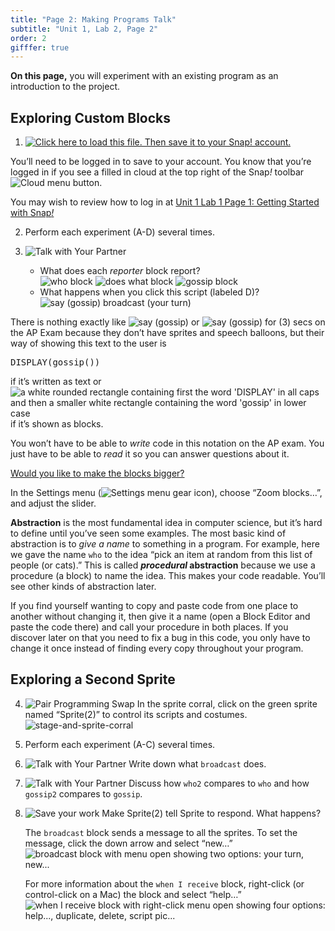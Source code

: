 ```yaml
---
title: "Page 2: Making Programs Talk"
subtitle: "Unit 1, Lab 2, Page 2"
order: 2
gifffer: true
---
```


:::::: learn
**On this page,** you will experiment with an existing program as an introduction to the project.
::::::

## Exploring Custom Blocks

:::::: {#first .forYouToDo}
(@) <a href="/prog/1-introduction/U1L2-Gossip.xml" class="run"><img src="/img/icons/load-save.png" title="Click here to load this file. Then save it to your Snap! account." alt="Click here to load this file. Then save it to your Snap! account." class="inline"/></a>

::: endnote
You'll need to be logged in to save to your account. You know that you're logged in if you see a filled in cloud at the top right of the Snap<em>!</em> toolbar <img src="/img/1-introduction/cloud_button.png" title="Cloud menu button" alt="Cloud menu button"/>.

You may wish to review how to log in at <a href="/unit-1/lab-1/1-creating-a-snap-account.html" title="Getting Started with Snap!">Unit 1 Lab 1 Page 1: Getting Started with Snap<em>!</em></a>
:::

(@) Perform each experiment (A-D) several times.

(@) <img src="/img/icons/talk-with-your-partner.png" title="Talk with Your Partner" alt="Talk with Your Partner" class="inline"/>
    - What does each <em>reporter</em> block report?<br /> <img src="/img/1-introduction/who.png" title="who block" alt="who block" class="ms-4"/> <img src="/img/1-introduction/does-what.png" title="does what block" alt="does what block" class="inline"/> <img src="/img/1-introduction/gossip.png" title="gossip block" alt="gossip block" class="inline"/>
    - What happens when you click this script (labeled D)?<br /> <img src="/img/1-introduction/say-broadcast.png" title="say (gossip) broadcast (your turn)" alt="say (gossip) broadcast (your turn)" class="ms-4"/>

::::::

:::::: examFullWidth

::: pseudop
There is nothing exactly like <img src="/img/1-introduction/say-gossip.png" title="say (gossip)" alt="say (gossip)" class="py-0"/> or <img src="/img/1-introduction/say-gossip-for-3-secs.png" title="say (gossip) for (3) secs" alt="say (gossip) for (3) secs" class="py-0"/> on the AP Exam because they don't have sprites and speech balloons, but their way of showing this text to the user is

<pre class="inline">DISPLAY(gossip())</pre>

if it's written as text or <img src="/img/1-introduction/display(gossip).png" title="a white rounded rectangle containing first the word &apos;DISPLAY&apos; in all caps and then a smaller white rectangle containing the word &apos;gossip&apos; in lower case" alt="a white rounded rectangle containing first the word &apos;DISPLAY&apos; in all caps and then a smaller white rectangle containing the word &apos;gossip&apos; in lower case" class="py-0"/> if it's shown as blocks.
:::

You won't have to be able to <em>write</em> code in this notation on the AP exam. You just have to be able to <em>read</em> it so you can answer questions about it.
::::::

:::::: endnote
<a href="#hint-zoom" data-bs-toggle="collapse" title="Would you like to make the blocks bigger?">Would you like to make the blocks bigger?</a>

::: {#hint-zoom .collapse}
In the Settings menu (<img src="/img/sys/settings.png" title="Settings menu gear icon" alt="Settings menu gear icon" class="inline"/>), choose "Zoom blocks...", and adjust the slider.
:::
::::::

:::::: takeNote
**Abstraction** is the most fundamental idea in computer science, but it's hard to define until you've seen some examples. The most basic kind of abstraction is to <em>give a name</em> to something in a program. For example, here we gave the name `who` to the idea "pick an item at random from this list of people (or cats)." This is called **<em>procedural</em> abstraction** because we use a procedure (a block) to name the idea. This makes your code readable. You'll see other kinds of abstraction later.
::::::

If you find yourself wanting to copy and paste code from one place to another without changing it, then give it a name (open a Block Editor and paste the code there) and call your procedure in both places. If you discover later on that you need to fix a bug in this code, you only have to change it once instead of finding every copy throughout your program.

## Exploring a Second Sprite

:::::: forYouToDo

(@) <img src="/img/icons/pair-programming-swap.png" title="Pair Programming Swap" alt="Pair Programming Swap" class="float-end"/> In the sprite corral, click on the green sprite named "Sprite(2)" to control its scripts and costumes.<br /> <img src="/img/1-introduction/stage-and-sprite-corral.png" title="stage-and-sprite-corral" alt="stage-and-sprite-corral" class="ms-4"/>

(@) Perform each experiment (A-C) several times.

(@) <img src="/img/icons/talk-with-your-partner.png" title="Talk with Your Partner" alt="Talk with Your Partner" class="inline"/> Write down what `broadcast` does.

(@) <img src="/img/icons/talk-with-your-partner-mini.png" title="Talk with Your Partner" alt="Talk with Your Partner" class="inline"/> Discuss how `who2` compares to `who` and how `gossip2` compares to `gossip`.

(@) <img src="/img/icons/save-now.png" title="Save your work" alt="Save your work" class="float-end"/> Make Sprite(2) tell Sprite to respond. What happens?

    :::: endnote
    The `broadcast` block sends a message to all the sprites. To set the message, click the down arrow and select "new..."<br /> <img src="/img/1-introduction/broadcast-dropdown.png" title="broadcast block with menu open showing two options: your turn, new..." alt="broadcast block with menu open showing two options: your turn, new..." class="ms-4"/>

    For more information about the `when I receive` block, right-click (or control-click on a Mac) the block and select "help..."<br /> <img src="/img/1-introduction/when-i-receive-dropdown.png" title="when I receive block with right-click menu open showing four options: help..., duplicate, delete, script pic..." alt="when I receive block with right-click menu open showing four options: help..., duplicate, delete, script pic..." class="ms-4"/>
    ::::

::::::
